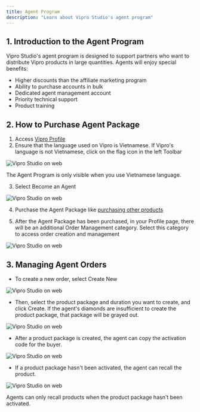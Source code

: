 ```yaml
---
title: Agent Program
description: "Learn about Vipro Studio's agent program"
---
```


## 1. Introduction to the Agent Program

Vipro Studio's agent program is designed to support partners who want to distribute Vipro products in large quantities. Agents will enjoy special benefits:

- Higher discounts than the affiliate marketing program
- Ability to purchase accounts in bulk
- Dedicated agent management account
- Priority technical support
- Product training

## 2. How to Purchase Agent Package

1. Access [Vipro Profile](https://app.vipro.studio/profile)
2. Ensure that the language used on Vipro is Vietnamese. If Vipro's language is not Vietnamese, click on the flag icon in the left Toolbar

<img
  src='/en/images/partners/switch-language.jpeg'
  alt='Vipro Studio on web'
  className='rounded-lg'
/>

<Warning>
  The Agent Program is only visible when you use Vietnamese language.
</Warning>

3. Select Become an Agent

<img
  src='/en/images/partners/become-agent.jpeg'
  alt='Vipro Studio on web'
  className='rounded-lg'
/>

4. Purchase the Agent Package like [purchasing other products](/payment/check#2-purchase-product-package)

5. After the Agent Package has been purchased, in your Profile page, there will be an additional Order Management category. Select this category to access order creation and management

<img
  src='/en/images/partners/choose-agent-orders.jpeg'
  alt='Vipro Studio on web'
  className='rounded-lg'
/>

## 3. Managing Agent Orders

- To create a new order, select Create New

<img
  src='/en/images/partners/create-agent-order.jpeg'
  alt='Vipro Studio on web'
  className='rounded-lg'
/>

- Then, select the product package and duration you want to create, and click Create.
  If the agent's diamonds are insufficient to create the product package, that package will be grayed out.

<img
  src='/en/images/partners/choose-agent-package.jpeg'
  alt='Vipro Studio on web'
  className='rounded-lg'
/>

- After a product package is created, the agent can copy the activation code for the buyer.

<img
  src='/en/images/partners/view-agent-credit.jpeg'
  alt='Vipro Studio on web'
  className='rounded-lg'
/>

- If a product package hasn't been activated, the agent can recall the product.

<img
  src='/en/images/partners/delete-agent-order.jpeg'
  alt='Vipro Studio on web'
  className='rounded-lg'
/>

<Note>
  Agents can only recall products when the product package hasn't been
  activated.
</Note>
